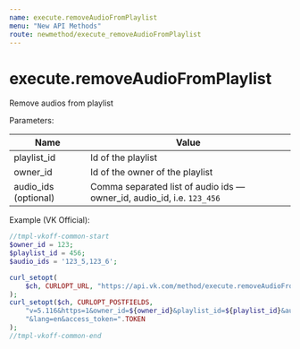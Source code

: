 ```yaml
---
name: execute.removeAudioFromPlaylist
menu: "New API Methods"
route: newmethod/execute_removeAudioFromPlaylist
---
```


# execute.removeAudioFromPlaylist

Remove audios from playlist

Parameters:

|Name|Value|
|---|---|
|playlist_id|Id of the playlist|
|owner_id|Id of the owner of the playlist|
|audio_ids (optional)|Comma separated list of audio ids — owner_id, audio_id, i.e. `123_456`|

Example (VK Official):

```php
//tmpl-vkoff-common-start
$owner_id = 123;
$playlist_id = 456;
$audio_ids = '123_5,123_6';

curl_setopt(
    $ch, CURLOPT_URL, "https://api.vk.com/method/execute.removeAudioFromPlaylist"
);
curl_setopt($ch, CURLOPT_POSTFIELDS,
    "v=5.116&https=1&owner_id=${owner_id}&playlist_id=${playlist_id}&audio_ids=".urlencode($audio_ids).
    "&lang=en&access_token=".TOKEN
);
//tmpl-vkoff-common-end
```

